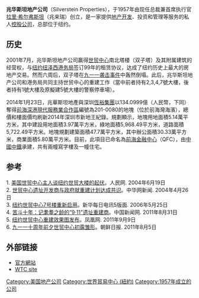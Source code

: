 {{Infobox company
| name = 兆華斯坦地產<br>Silverstein Properties
| logo = [[File:Silverstein_Properties_logo.svg|250px]]
| type = [[私人公司|私人公司]]
| foundation = {{start date and age|1957}}
| founder = [[拉里·希尔弗斯坦|拉里·希尔弗斯坦]]
| location_city = [[紐約|紐約]]
| location_country = {{USA}}
| location =
| locations =
| area_served = 全球
| key_people =
| industry = 房地產投資
| services =
| aum =
| num_employees =
| homepage = {{URL|http://www.silversteinproperties.com}}
| intl = yes 
}}

'''兆华斯坦地产公司'''（Silverstein Properties），于1957年由现任总裁兼首席执行官[[拉里·希尔弗斯坦|拉里·希尔弗斯坦]]（兆来瑞）创立，是一家提供[[地产开发|地产开发]]、投资和管理等服务的私人[[控股公司|控股公司]]，总部位于纽约。

== 历史 ==
2001年7月，兆华斯坦地产公司赢得[[世界贸易中心|世贸中心]]南北塔楼（双子塔）及其附属建筑的经营权，与[[紐約紐澤西港務局|纽约纽泽西港务局]]签订99年的租赁协议，达成了纽约历史上最大的房地产交易。然而六周后，双子塔在[[九一一袭击事件|九一一袭击事件]]中轰然倒塌。此后，兆华斯坦地产公司和港务局共同主持世贸中心的重建工作（當中前者持有2,3,4,7號大樓，後者持有1號大樓及原擬建5號大樓的警察停車場）。

2014年1月23日，兆華斯坦地產與深圳[[恆裕集團|恆裕集團]]以134.0999億（人民幣，下同）奪得[[前海深港現代服務業合作區|前海深港現代服務業合作區]]編號為201-0080的地塊（位於前海灣海濱），總價和樓面價均刷新2014年深圳市新地王紀錄。規劃顯示，地塊用地面積5.14萬平方米，其中建設用地面積3.97萬平方米，綠地面積5,968.49平方米，道路面積5,722.49平方米。地塊規劃建築面積47.7萬平方米，其中辦公面積30.33萬平方米，商業面積5.80萬平方米。目前，此項目已命名為[[前海金融中心|前海金融中心]]（QFC），由[[中國中鐵|中國中鐵]]承建，共有兩幢寫字樓及一幢住宅。

== 参考 ==
1. [http://news.sina.com.cn/w/2004-06-19/08342847976s.shtml 美国世贸中心主人谈纽约世贸大楼的起伏]{{Wayback|url=http://news.sina.com.cn/w/2004-06-19/08342847976s.shtml |date=20131004213646 }}。人民网. 2004年6月19日<br />
2. [http://news.china.com/zh_cn/international/11028041/20060426/13278059.html 世贸中心遗址开发商与政府就重建计划达成共识]{{Dead link|date=2018年7月 |bot=InternetArchiveBot |fix-attempted=no }}。中华网新闻. 2004年4月26日<br />
3. [http://news.xinhuanet.com/mrdx/2006-05/25/content_4597934.htm 纽约世贸中心7号楼重新启用]{{Wayback|url=http://news.xinhuanet.com/mrdx/2006-05/25/content_4597934.htm |date=20131007224607 }}。新华每日电讯5版面. 2006年5月25日<br />
4. [http://www.chinanews.com/gj/2011/08-31/3294945.shtml 苦斗十年：记耄耋之龄的“9·11”遗址重建商]{{Wayback|url=http://www.chinanews.com/gj/2011/08-31/3294945.shtml |date=20131005005246 }}。中国新闻网. 2011年8月31日<br />
5. [http://house.ifeng.com/photo/detail_2011_09/09/9071494_4.shtml 纽约世贸中心重建效果图发布]{{dead link|date=2018年2月 |bot=InternetArchiveBot |fix-attempted=yes }}。凤凰网. 2011年9月9日<br />
6. [http://dailynews.sina.com/gb/news/int/chosun/20110805/20202662645.html 九一一十周年前夕世贸中心初露雏形]{{Wayback|url=http://dailynews.sina.com/gb/news/int/chosun/20110805/20202662645.html |date=20131004213936 }}。朝鲜日报. 2011年8月5日

== 外部链接 ==
* [http://www.silversteinproperties.com/ 官方網站]{{Wayback|url=http://www.silversteinproperties.com/ |date=20110203024021 }}
* [http://www.wtc.com/ WTC site]{{Wayback|url=http://www.wtc.com/ |date=20181226121734 }}

[[Category:美国地产公司|Category:美国地产公司]]
[[Category:世界貿易中心_(紐約)|Category:世界貿易中心 (紐約)]]
[[Category:1957年成立的公司|Category:1957年成立的公司]]
